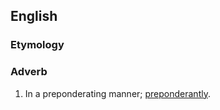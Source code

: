 ==English==

===Etymology===
{{suffix|preponderating|ly|lang=en}}

===Adverb===
{{en-adv|?}}

# In a preponderating manner; [[preponderantly]].